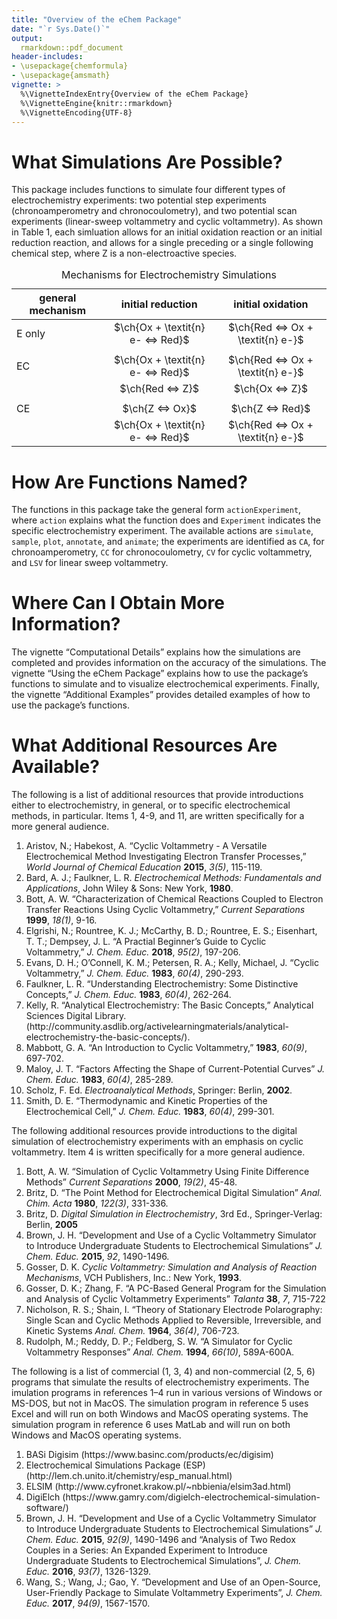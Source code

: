 ```yaml
---
title: "Overview of the eChem Package"
date: "`r Sys.Date()`"
output: 
  rmarkdown::pdf_document
header-includes:
- \usepackage{chemformula}
- \usepackage{amsmath}
vignette: >
  %\VignetteIndexEntry{Overview of the eChem Package}
  %\VignetteEngine{knitr::rmarkdown}
  %\VignetteEncoding{UTF-8}
---
```


# What Simulations Are Possible?

This package includes functions to simulate four different types of electrochemistry experiments: two potential step experiments (chronoamperometry and chronocoulometry), and two potential scan experiments (linear-sweep voltammetry and cyclic voltammetry). As shown in Table 1, each simluation allows for an initial oxidation reaction or an initial reduction reaction, and allows for a single preceding or a single following chemical step, where Z is a non-electroactive species. 

|general mechanism|initial reduction|initial oxidation|
|-----------------|:------------------:|:------------------:|
|E only|$\ch{Ox + \textit{n} e- <=> Red}$|$\ch{Red <=> Ox + \textit{n} e-}$|
||||
|EC|$\ch{Ox + \textit{n} e- <=> Red}$|$\ch{Red <=> Ox + \textit{n} e-}$|
||$\ch{Red <=> Z}$|$\ch{Ox <=> Z}$|
||||
|CE|$\ch{Z <=> Ox}$|$\ch{Z <=> Red}$|
||$\ch{Ox + \textit{n} e- <=> Red}$|$\ch{Red <=> Ox + \textit{n} e-}$|

Table: Mechanisms for Electrochemistry Simulations

# How Are Functions Named?

The functions in this package take the general form `actionExperiment`, where `action` explains what the function does and `Experiment` indicates the specific electrochemistry experiment. The available actions are `simulate`, `sample`, `plot`, `annotate`, and `animate`; the experiments are identified as `CA`, for chronoamperometry, `CC` for chronocoulometry, `CV` for cyclic voltammetry, and `LSV` for linear sweep voltammetry.

# Where Can I Obtain More Information?

The vignette "Computational Details" explains how the simulations are completed and provides information on the accuracy of the simulations. The vignette "Using the eChem Package" explains how to use the package's functions to simulate and to visualize electrochemical experiments. Finally, the vignette "Additional Examples" provides detailed examples of how to use the package's functions.

# What Additional Resources Are Available?

The following is a list of additional resources that provide introductions either to electrochemistry, in general, or to specific electrochemical methods, in particular. Items 1, 4-9, and 11, are written specifically for a more general audience.

1. Aristov, N.; Habekost, A. "Cyclic Voltammetry - A Versatile Electrochemical Method Investigating Electron Transfer Processes," *World Journal of Chemical Education* **2015**, *3(5)*, 115-119.
2. Bard, A. J.; Faulkner, L. R. *Electrochemical Methods: Fundamentals and Applications*, John Wiley & Sons: New York, **1980**.
3. Bott, A. W. "Characterization of Chemical Reactions Coupled to Electron Transfer Reactions Using Cyclic Voltammetry," *Current Separations* **1999**, *18(1)*, 9-16.
4. Elgrishi, N.; Rountree, K. J.; McCarthy, B. D.; Rountree, E. S.; Eisenhart, T. T.; Dempsey, J. L. "A Practial Beginner's Guide to Cyclic Voltammetry," *J. Chem. Educ.* **2018**, *95(2)*, 197-206.
5. Evans, D. H.; O'Connell, K. M.; Petersen, R. A.; Kelly, Michael, J. "Cyclic Voltammetry," *J. Chem. Educ.* **1983**, *60(4)*, 290-293.
6. Faulkner, L. R. "Understanding Electrochemistry: Some Distinctive Concepts," *J. Chem. Educ.* **1983**, *60(4)*, 262-264.
7. Kelly, R. "Analytical Electrochemistry: The Basic Concepts," Analytical Sciences Digital Library. (http://community.asdlib.org/activelearningmaterials/analytical-electrochemistry-the-basic-concepts/).
8. Mabbott, G. A. "An Introduction to Cyclic Voltammetry," **1983**, *60(9)*, 697-702.
9. Maloy, J. T. "Factors Affecting the Shape of Current-Potential Curves" *J. Chem. Educ.* **1983**, *60(4)*, 285-289.
10. Scholz, F. Ed. *Electroanalytical Methods*,  Springer: Berlin, **2002**.
11. Smith, D. E. "Thermodynamic and Kinetic Properties of the Electrochemical Cell," *J. Chem. Educ.* **1983**, *60(4)*, 299-301.

The following additional resources provide introductions to the digital simulation of electrochemistry experiments with an emphasis on cyclic voltammetry. Item 4 is written specifically for a more general audience.

1. Bott, A. W. "Simulation of Cyclic Voltammetry Using Finite Difference Methods" *Current Separations* **2000**, *19(2)*, 45-48.
2. Britz, D. "The Point Method for Electrochemical Digital Simulation" *Anal. Chim. Acta* **1980**, *122(3)*, 331-336.
3. Britz, D. *Digital Simulation in Electrochemistry*, 3rd Ed., Springer-Verlag: Berlin, **2005**
4. Brown, J. H. "Development and Use of a Cyclic Voltammetry Simulator to Introduce Undergraduate Students to Electrochemical Simulations" *J. Chem. Educ.* **2015**, *92*, 1490-1496.
5. Gosser, D. K. *Cyclic Voltammetry: Simulation and Analysis of Reaction Mechanisms*, VCH Publishers, Inc.: New York, **1993**.
6. Gosser, D. K.; Zhang, F. "A PC-Based General Program for the Simulation and Analysis of Cyclic Voltammetry Experiments" *Talanta* **38**, *7*, 715-722
7. Nicholson, R. S.; Shain, I. "Theory of Stationary Electrode Polarography: Single Scan and Cyclic Methods Applied to Reversible, Irreversible, and Kinetic Systems *Anal. Chem.* **1964**, *36(4)*, 706-723.
8. Rudolph, M.; Reddy, D. P.; Feldberg, S. W. "A Simulator for Cyclic Voltammetry Responses" *Anal. Chem.* **1994**, *66(10)*, 589A-600A.

The following is a list of commercial (1, 3, 4) and non-commercial (2, 5, 6) programs that simulate the results of electrochemistry experiments. The imulation programs in references 1--4 run in various versions of Windows or MS-DOS, but not in MacOS. The simulation program in reference 5 uses Excel and will run on both Windows and MacOS operating systems. The simulation program in reference 6 uses MatLab and will run on both Windows and MacOS operating systems.

1. BASi Digisim (https://www.basinc.com/products/ec/digisim)
2. Electrochemical Simulations Package (ESP) (http://lem.ch.unito.it/chemistry/esp_manual.html)
3. ELSIM (http://www.cyfronet.krakow.pl/~nbbienia/elsim3ad.html) 
4. DigiElch (https://www.gamry.com/digielch-electrochemical-simulation-software/)
5. Brown, J. H. "Development and Use of a Cyclic Voltammetry Simulator to Introduce Undergraduate Students to Electrochemical Simulations" *J. Chem. Educ.* **2015**, *92(9)*, 1490-1496 and "Analysis of Two Redox Couples in a Series: An Expanded Experiment to Introduce Undergraduate Students to Electrochemical Simulations", *J. Chem. Educ.* **2016**, *93(7)*, 1326-1329.
6. Wang, S.; Wang, J.; Gao, Y. "Development and Use of an Open-Source, User-Friendly Package to Simulate Voltammetry Experiments", *J. Chem. Educ.* **2017**, *94(9)*, 1567-1570.

